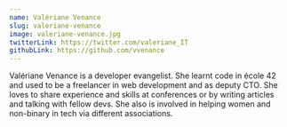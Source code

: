 ```yaml
---
name: Valériane Venance
slug: valeriane-venance
image: valeriane-venance.jpg
twitterLink: https://twitter.com/valeriane_IT
githubLink: https://github.com/vvenance
---
```


Valériane Venance is a developer evangelist. She learnt code in école
42 and used to be a freelancer in web development and as deputy CTO. She loves
to share experience and skills at conferences or by writing articles and talking
with fellow devs. She also is involved in helping women and non-binary in tech
via different associations.

